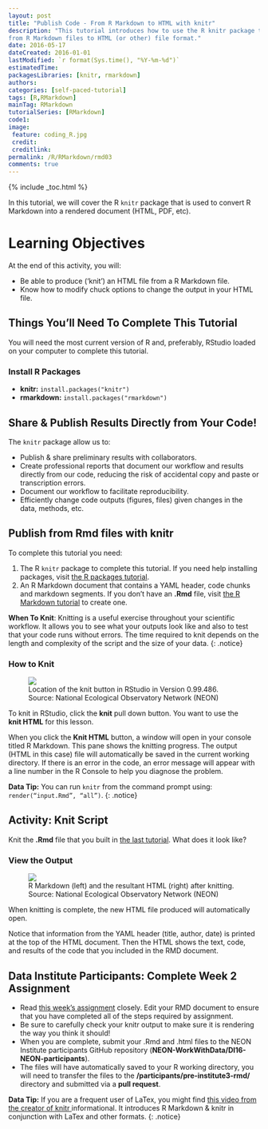```yaml
---
layout: post
title: "Publish Code - From R Markdown to HTML with knitr"
description: "This tutorial introduces how to use the R knitr package to publish
from R Markdown files to HTML (or other) file format."
date: 2016-05-17
dateCreated: 2016-01-01
lastModified: `r format(Sys.time(), "%Y-%m-%d")`
estimatedTime:
packagesLibraries: [knitr, rmarkdown]
authors:
categories: [self-paced-tutorial]
tags: [R,RMarkdown]
mainTag: RMarkdown
tutorialSeries: [RMarkdown]
code1:
image:
 feature: coding_R.jpg
 credit:
 creditlink:
permalink: /R/RMarkdown/rmd03
comments: true
---
```


{% include _toc.html %}

In this tutorial, we will cover the R `knitr` package that is used to convert
R Markdown into a rendered document (HTML, PDF, etc).

<div id="objectives" markdown="1">

# Learning Objectives

At the end of this activity, you will:

* Be able to produce (‘knit’) an HTML file from a R Markdown file.
* Know how to modify chuck options to change the output in your HTML file.

## Things You’ll Need To Complete This Tutorial

You will need the most current version of R and, preferably, RStudio loaded on
your computer to complete this tutorial.

### Install R Packages

* **knitr:** `install.packages("knitr")`
* **rmarkdown:** `install.packages("rmarkdown")`
</div>

## Share & Publish Results Directly from Your Code!

The `knitr` package allow us to:

* Publish & share preliminary results with collaborators.
* Create professional reports that document our workflow and results directly
from our code, reducing the risk of accidental copy and paste or transcription errors.
* Document our workflow to facilitate reproducibility.
* Efficiently change code outputs (figures, files) given changes in the data, methods, etc.

## Publish from Rmd files with knitr

To complete this tutorial you need:

1. The R `knitr` package to complete this tutorial. If you need help installing 
packages, visit
<a href="{{ site.baseurl }}/R/Packages-In-R/" target="_blank"> the R packages tutorial</a>.  
2. An R Markdown document that contains a YAML header, code chunks and markdown
segments. If you don't have an **.Rmd** file, visit
<a href="{{site.baseurl}}/R/RMarkdown/rmd02" target="_blank"> the R Markdown tutorial</a> to create one.

<i class="fa fa-star"></i> **When To Knit**: Knitting is a useful exercise
throughout your scientific workflow. It allows you to see what your outputs
look like and also to test that your code runs without errors.
The time required to knit depends on the length and complexity of the script
and the size of your data.
{: .notice}

### How to Knit

<figure>
	<a href="{{ site.baseurl }}/images/pre-institute-content/pre-institute3-rmd/KnitButton-screenshot.png">
	<img src="{{ site.baseurl }}/images/pre-institute-content/pre-institute3-rmd/KnitButton-screenshot.png"></a>
	<figcaption> Location of the knit button in RStudio in Version 0.99.486.
	Source: National Ecological Observatory Network (NEON)
	</figcaption>
</figure>

To knit in RStudio, click the **knit** pull down button. You want to use the  
**knit HTML** for this lesson.

When you click the **Knit HTML** button, a  window will open in your console 
titled R Markdown. This
pane shows the knitting progress. The output (HTML in this case) file will
automatically be saved in the current working directory. If there is an error
in the code, an error message will appear with a line number in the R Console
to help you diagnose the problem.

<i class="fa fa-star"></i> **Data Tip:** You can run `knitr` from the command prompt
using: `render(“input.Rmd”, “all”)`.
{: .notice}

<div id="challenge" markdown="1">

## Activity: Knit Script

Knit the **.Rmd** file that you built in
<a href="{{site.baseurl}}/R/RMarkdown/rmd02" target="_blank">the last tutorial</a>.
What does it look like?
</div>

### View the Output

<figure>
	<a href="{{ site.baseurl }}/images/pre-institute-content/pre-institute3-rmd/Rmd-screenshot-html.png">
	<img src="{{ site.baseurl }}/images/pre-institute-content/pre-institute3-rmd/Rmd-screenshot-html.png"></a>
	<figcaption> R Markdown (left) and the resultant HTML (right) after knitting.
	Source: National Ecological Observatory Network (NEON)
	</figcaption>
</figure>

When knitting is complete, the new HTML file produced will automatically open.

Notice that information from the YAML header (title, author, date) is printed
at the top of the HTML document. Then the HTML shows the text, code, and
results of the code that you included in the RMD document.

<div id="challenge" markdown="1">

## Data Institute Participants: Complete Week 2 Assignment

* Read [this week’s assignment]({{ site.baseurl }}/workshop-event/NEON-DI-2016/rmd-assignment) closely.
Edit your RMD document to ensure that you have completed all of the steps
required by assignment.
* Be sure to carefully check your knitr output to make sure it is rendering the
way you think it should!
* When you are complete, submit your .Rmd and .html files to the 
NEON Institute participants GitHub repository 
(**NEON-WorkWithData/DI16-NEON-participants**). 
* The files will have automatically saved to your R working directory, you will 
need to transfer the files to the **/participants/pre-institute3-rmd/** 
directory and submitted via a **pull request**.

</div>

<i class="fa fa-star"></i> **Data Tip:** If you are a frequent user of LaTex,
you might find
<a href="http://cdn.screenr.com/video/8352c25b-7324-4134-970b-b7c427381adb.mp4" target="_blank">this video from the creator of knitr </a>
informational. It introduces R Markdown & knitr in conjunction with LaTex and
other formats.
{: .notice}
